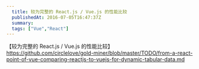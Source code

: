 ```yaml
---
  title: 较为完整的 React.js / Vue.js 的性能比较
  publishedAt: 2016-07-05T16:47:37Z
  summary:  
  tags: ["Vue","React"]
---
```


【较为完整的 React.js / Vue.js 的性能比较】
https://github.com/circlelove/gold-miner/blob/master/TODO/from-a-react-point-of-vue-comparing-reactjs-to-vuejs-for-dynamic-tabular-data.md

